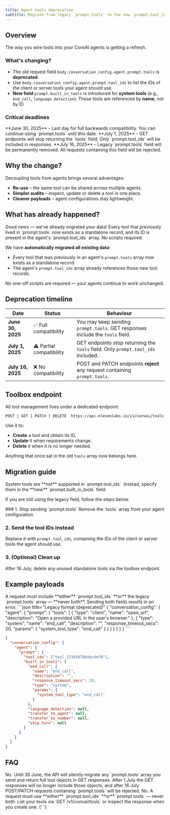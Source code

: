 ```yaml
---
title: Agent tools deprecation
subtitle: Migrate from legacy `prompt.tools` to the new `prompt.tool_ids` field.
---
```


## Overview

<Info>The way you wire tools into your ConvAI agents is getting a refresh.</Info>

### What's changing?

- The old request field `body.conversation_config.agent.prompt.tools` is **deprecated**.
- Use `body.conversation_config.agent.prompt.tool_ids` to list the IDs of the client or server tools your agent should use.
- **New field** `prompt.built_in_tools` is introduced for **system tools** (e.g., `end_call`, `language_detection`). These tools are referenced by **name**, not by ID.

### Critical deadlines

<Check>
  **June 30, 2025** - Last day for full backwards compatibility. You can continue using
  `prompt.tools` until this date.
</Check>

<Note>
  **July 1, 2025** - GET endpoints will stop returning the `tools` field. Only `prompt.tool_ids`
  will be included in responses.
</Note>

<Warning>
  **July 16, 2025** - Legacy `prompt.tools` field will be permanently removed. All requests
  containing this field will be rejected.
</Warning>

## Why the change?

Decoupling tools from agents brings several advantages:

- **Re-use** – the same tool can be shared across multiple agents.
- **Simpler audits** – inspect, update or delete a tool in one place.
- **Cleaner payloads** – agent configurations stay lightweight.

## What has already happened?

<Check>
  Good news — we've already migrated your data! Every tool that previously lived in `prompt.tools`
  now exists as a standalone record, and its ID is present in the agent's `prompt.tool_ids` array.
  No scripts required.
</Check>

We have **automatically migrated all existing data**:

- Every tool that was previously in an agent's `prompt.tools` array now exists as a standalone record.
- The agent's `prompt.tool_ids` array already references those new tool records.

No one-off scripts are required — your agents continue to work unchanged.

## Deprecation timeline

| Date              | Status                   | Behaviour                                                                        |
| ----------------- | ------------------------ | -------------------------------------------------------------------------------- |
| **June 30, 2025** | ✅ Full compatibility    | You may keep sending `prompt.tools`. GET responses include the `tools` field.    |
| **July 1, 2025**  | ⚠️ Partial compatibility | GET endpoints stop returning the `tools` field. Only `prompt.tool_ids` included. |
| **July 16, 2025** | ❌ No compatibility      | POST and PATCH endpoints **reject** any request containing `prompt.tools`.       |

## Toolbox endpoint

All tool management lives under a dedicated endpoint:

```http title="Tool management"
POST | GET | PATCH | DELETE  https://api.elevenlabs.io/v1/convai/tools
```

Use it to:

- **Create** a tool and obtain its ID.
- **Update** it when requirements change.
- **Delete** it when it is no longer needed.

Anything that once sat in the old `tools` array now belongs here.

## Migration guide

<Error>
  System tools are **not** supported in `prompt.tool_ids`. Instead, specify them in the **new**
  `prompt.built_in_tools` field.
</Error>

If you are still using the legacy field, follow the steps below.

<Steps>
  ### 1. Stop sending `prompt.tools`
  Remove the `tools` array from your agent configuration.

### 2. Send the tool IDs instead

Replace it with `prompt.tool_ids`, containing the IDs of the client or server tools the agent
should use.

### 3. (Optional) Clean up

After 16 July, delete any unused standalone tools via the toolbox endpoint.

</Steps>

## Example payloads

<Note>
  A request must include **either** `prompt.tool_ids` **or** the legacy `prompt.tools` array —
  **never both**. Sending both fields results in an error.
</Note>

<CodeBlocks>
```json title="Legacy format (deprecated)"
{
  "conversation_config": {
    "agent": {
      "prompt": {
        "tools": [
          {
            "type": "client", 
            "name": "open_url",
            "description": "Open a provided URL in the user's browser."
          },
          {
            "type": "system",
            "name": "end_call", 
            "description": "",
            "response_timeout_secs": 20,
            "params": {
              "system_tool_type": "end_call"
            }
          }
        ]
      }
    }
  }
}
```

```json title="New format (recommended) – client tool via ID + system tool"
{
  "conversation_config": {
    "agent": {
      "prompt": {
        "tool_ids": ["tool_123456789abcdef0"],
        "built_in_tools": {
          "end_call": {
            "name": "end_call",
            "description": "",
            "response_timeout_secs": 20,
            "type": "system",
            "params": {
              "system_tool_type": "end_call"
            }
          },
          "language_detection": null,
          "transfer_to_agent": null,
          "transfer_to_number": null,
          "skip_turn": null
        }
      }
    }
  }
}
```

</CodeBlocks>

## FAQ

<AccordionGroup>
  <Accordion title="Will my existing integrations break?">
    No. Until 30 June, the API will silently migrate any `prompt.tools` array you send and return
    full tool objects in GET responses. After 1 July the GET responses will no longer include those
    objects, and after 16 July POST/PATCH requests containing `prompt.tools` will be rejected.
  </Accordion>
  <Accordion title="Can I mix both fields in one request?">
    No. A request must use **either** `prompt.tool_ids` **or** `prompt.tools` — never both.
  </Accordion>
  <Accordion title="How do I find a tool's ID?">
    List your tools via `GET /v1/convai/tools` or inspect the response when you create one.
  </Accordion>
</AccordionGroup>{' '}
